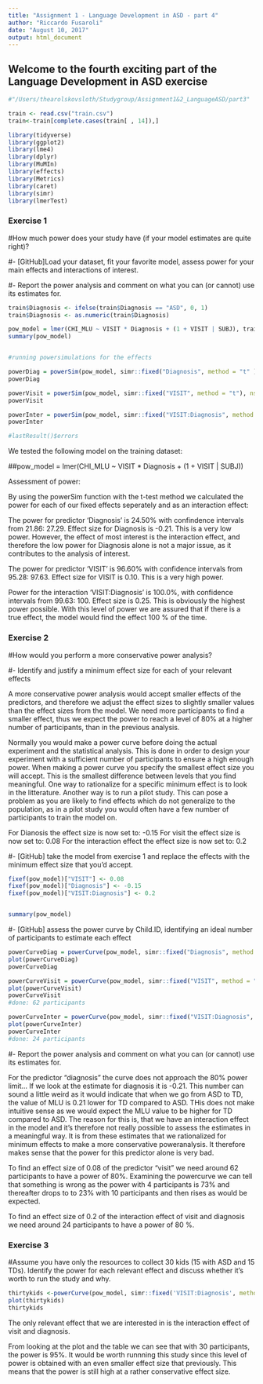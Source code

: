 ```yaml
---
title: "Assignment 1 - Language Development in ASD - part 4"
author: "Riccardo Fusaroli"
date: "August 10, 2017"
output: html_document
---
```



## Welcome to the fourth exciting part of the Language Development in ASD exercise

```r
#"/Users/thearolskovsloth/Studygroup/Assignment1&2_LanguageASD/part3"

train <- read.csv("train.csv")
train<-train[complete.cases(train[ , 14]),]

library(tidyverse)
library(ggplot2)
library(lme4)
library(dplyr)
library(MuMIn)
library(effects)
library(Metrics)
library(caret)
library(simr)
library(lmerTest)

```

### Exercise 1

#How much power does your study have (if your model estimates are quite right)?

#- [GitHub]Load your dataset, fit your favorite model, assess power for your main effects and interactions of interest.

#- Report the power analysis and comment on what you can (or cannot) use its estimates for.

```r

train$Diagnosis <- ifelse(train$Diagnosis == "ASD", 0, 1)
train$Diagnosis <- as.numeric(train$Diagnosis)

pow_model = lmer(CHI_MLU ~ VISIT * Diagnosis + (1 + VISIT | SUBJ), train , REML = F)
summary(pow_model)


#running powersimulations for the effects

powerDiag = powerSim(pow_model, simr::fixed("Diagnosis", method = "t" ), nsim= 1000)
powerDiag

powerVisit = powerSim(pow_model, simr::fixed("VISIT", method = "t"), nsim= 1000)
powerVisit

powerInter = powerSim(pow_model, simr::fixed("VISIT:Diagnosis", method = "t"), nsim= 1000)
powerInter

#lastResult()$errors


```

We tested the following model on the training dataset:

##pow_model = lmer(CHI_MLU ~ VISIT * Diagnosis + (1 + VISIT | SUBJ))


Assessment of power:

By using the powerSim function with the t-test method we calculated the power for each of our fixed effects seperately and as an interaction effect:

The power for predictor 'Diagnosis' is 24.50% with confindence intervals from 21.86: 27.29. Effect size for Diagnosis is -0.21. This is a very low power. However, the effect of most interest is the interaction effect, and therefore the low power for Diagnosis alone is not a major issue, as it contributes to the analysis of interest. 

The power for predictor 'VISIT' is 96.60% with confidence intervals from 95.28: 97.63. Effect size for VISIT is 0.10. This is a very high power. 

Power for the interaction 'VISIT:Diagnosis' is 100.0%, with confidence intervals from 99.63: 100. Effect size is 0.25. This is obviously the highest power possible. With this level of power we are assured that if there is a true effect, the model would find the effect 100 % of the time. 


### Exercise 2
#How would you perform a more conservative power analysis?

#- Identify and justify a minimum effect size for each of your relevant effects

A more conservative power analysis would accept smaller effects of the predictors, and therefore we adjust the effect sizes to slightly smaller values than the effect sizes from the model. We need more participants to find a smaller effect, thus we expect the power to reach a level of 80% at a higher number of participants, than in the previous analysis.

Normally you would make a power curve before doing the actual experiment and the statistical analysis. This is done in order to design your experiment with a sufficient number of participants to ensure a high enough power. When making a power curve you specify the smallest effect size you will accept. This is the smallest difference between levels that you find meaningful. One way to rationalize for a specific minimum effect is to look in the litterature. Another way is to run a pilot study. This can pose a problem as you are likely to find effects which do not generalize to the population, as in a pilot study you would often have a few number of participants to train the model on. 

For Dianosis the effect size is now set to: -0.15
For visit the effect size is now set to: 0.08
For the interaction effect the effect size is now set to: 0.2


#- [GitHub] take the model from exercise 1 and replace the effects with the minimum effect size that you'd accept.

```r

fixef(pow_model)["VISIT"] <- 0.08
fixef(pow_model)["Diagnosis"] <- -0.15
fixef(pow_model)["VISIT:Diagnosis"] <- 0.2


summary(pow_model)

```

#- [GitHub] assess the power curve by Child.ID, identifying an ideal number of participants to estimate each effect

```r

powerCurveDiag = powerCurve(pow_model, simr::fixed("Diagnosis", method = "t"),along="SUBJ", nsim=1000)
plot(powerCurveDiag)
powerCurveDiag

powerCurveVisit = powerCurve(pow_model, simr::fixed("VISIT", method = "t"), along="SUBJ", nsim=1000)
plot(powerCurveVisit)
powerCurveVisit
#done: 62 participants

powerCurveInter = powerCurve(pow_model, simr::fixed("VISIT:Diagnosis", method = "t"),along="SUBJ", nsim=1000)
plot(powerCurveInter)
powerCurveInter
#done: 24 participants


```

#- Report the power analysis and comment on what you can (or cannot) use its estimates for.

For the predictor "diagnosis" the curve does not approach the 80% power limit... If we look at the estimate for diagnosis it is -0.21. This number can sound a little weird as it would indicate that when we go from ASD to TD, the value of MLU is 0.21 lower for TD compared to ASD. THis does not make intuitive sense as we would expect the MLU value to be higher for TD compared to ASD. The reason for this is, that we have an interaction effect in the model and it's therefore not really possible to assess the estimates in a meaningful way. It is from these estimates that we rationalized for minimum effects to make a more conservative poweranalysis. It therefore makes sense that the power for this predictor alone is very bad.

To find an effect size of 0.08 of the predictor "visit" we need around 62 participants to have a power of 80%. Examining the powercurve we can tell that something is wrong as the power with 4 participants is 73% and thereafter drops to to 23% with 10 participants and then rises as would be expected.

To find an effect size of 0.2 of the interaction effect of visit and diagnosis we need around 24 participants to have a power of 80 %. 

### Exercise 3

#Assume you have only the resources to collect 30 kids (15 with ASD and 15 TDs). Identify the power for each relevant effect and discuss whether it's worth to run the study and why.


```r

thirtykids <-powerCurve(pow_model, simr::fixed('VISIT:Diagnosis', method='t'),along = 'SUBJ', nsim = 100, breaks= c(15:30))
plot(thirtykids)
thirtykids


```

The only relevant effect that we are interested in is the interaction effect of visit and diagnosis. 

From looking at the plot and the table we can see that with 30 participants, the power is 95%. It would be worth runnning this study since this level of power is obtained with an even smaller effect size that previously. This means that the power is still high at a rather conservative effect size.
